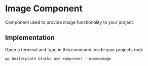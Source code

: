 
<Meta of={ComponentData} name='About' />

# Image Component

Component used to provide image functionality to your project.

## Implementation

Open a terminal and type in this command inside your projects root:

```shell
wp boilerplate blocks use-component --name=image
```
